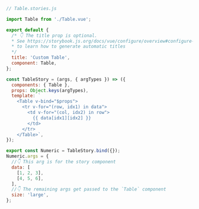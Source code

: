 ```js
// Table.stories.js

import Table from './Table.vue';

export default {
  /* 👇 The title prop is optional.
  * See https://storybook.js.org/docs/vue/configure/overview#configure-story-loading
  * to learn how to generate automatic titles
  */
  title: 'Custom Table',
  component: Table,
};

const TableStory = (args, { argTypes }) => ({
  components: { Table },
  props: Object.keys(argTypes),
  template: `
    <Table v-bind="$props">
      <tr v-for="(row, idx1) in data">
        <td v-for="(col, idx2) in row">
          {{ data[idx1][idx2] }}
        </td>
      </tr>
    </Table>`,
});

export const Numeric = TableStory.bind({});
Numeric.args = {
  //👇 This arg is for the story component
  data: [
    [1, 2, 3],
    [4, 5, 6],
  ],
  //👇 The remaining args get passed to the `Table` component
  size: 'large',
};
```